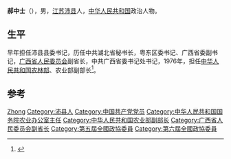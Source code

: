 '''郝中士'''（{{bd|1911年||1985年}}），男，[[江苏|江苏]][[沛县|沛县]]人，[[中华人民共和国|中华人民共和国]]政治人物。

== 生平 ==
早年担任沛县县委书记，历任中共湖北省秘书长，粤东区委书记、广西省委副书记，[[广西省人民委员会|广西省人民委员会]]副省长，中共广西省委书记处书记，1976年，担任[[中华人民共和国农林部|中华人民共和国农林部]]、农业部副部长<ref>{{cite news|title=鞠躬尽瘁报国家——郝中士传略|url=http://www.px.gov.cn/xxgk/zwgk/ztjd/ghzj/20110617/102526152.html|accessdate=2013-12-12|newspaper=沛县人民政府|archive-url=https://web.archive.org/web/20150924083401/http://www.px.gov.cn/xxgk/zwgk/ztjd/ghzj/20110617/102526152.html|archive-date=2015-09-24|dead-url=yes}}</ref>。

== 参考 ==
{{reflist}}

{{中国政治人物小作品}}

{{Authority control}}
{{DEFAULTSORT:Hao郝}}
[[Category:郝姓|Zhong]]
[[Category:沛县人|Category:沛县人]]
[[Category:中国共产党党员|Category:中国共产党党员]]
[[Category:中华人民共和国国务院农业办公室主任|Category:中华人民共和国国务院农业办公室主任]]
[[Category:中华人民共和国农业部副部长|Category:中华人民共和国农业部副部长]]
[[Category:广西省人民委员会副省长|Category:广西省人民委员会副省长]]
[[Category:第五屆全國政協委員|Category:第五屆全國政協委員]]
[[Category:第六屆全國政協委員|Category:第六屆全國政協委員]]